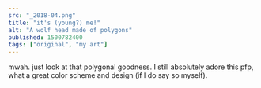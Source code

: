 ```yaml
---
src: "_2018-04.png"
title: "it's (young?) me!"
alt: "A wolf head made of polygons"
published: 1500782400
tags: ["original", "my art"]
---
```


mwah. just look at that polygonal goodness. I still absolutely adore this
pfp, what a great color scheme and design (if I do say so myself).
